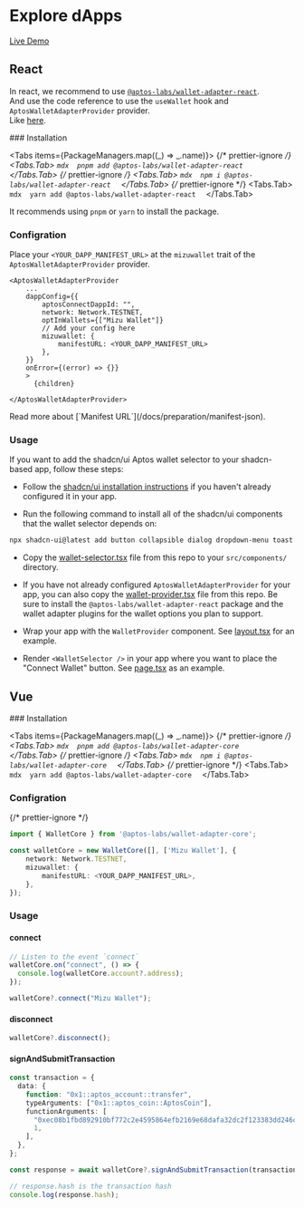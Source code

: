 # Explore dApps


[Live Demo](https://aptos-labs.github.io/aptos-wallet-adapter/)

## React

In react, we recommend to use [`@aptos-labs/wallet-adapter-react`](https://github.com/aptos-labs/aptos-wallet-adapter/tree/main/packages/wallet-adapter-react).  
And use the code reference to use the `useWallet` hook and `AptosWalletAdapterProvider` provider.  
Like [here](https://github.com/aptos-labs/aptos-wallet-adapter/blob/main/apps/nextjs-example/src/components/WalletProvider.tsx).

<Steps>
### Installation

<Tabs items={PackageManagers.map((_) => _.name)}>
  {/* prettier-ignore */}
  <Tabs.Tab>
    ```mdx 
	pnpm add @aptos-labs/wallet-adapter-react 
	```
  </Tabs.Tab>
  {/* prettier-ignore */}
  <Tabs.Tab>
    ```mdx 
	npm i @aptos-labs/wallet-adapter-react 
	```
  </Tabs.Tab>
  {/* prettier-ignore */}
  <Tabs.Tab>
    ```mdx 
	yarn add @aptos-labs/wallet-adapter-react 
	```
  </Tabs.Tab>
</Tabs>

<Callout>It recommends using `pnpm` or `yarn` to install the package.</Callout>

### Configration

Place your `<YOUR_DAPP_MANIFEST_URL>` at the `mizuwallet` trait of the `AptosWalletAdapterProvider` provider.

```mdx
<AptosWalletAdapterProvider
	...
	dappConfig={{
		aptosConnectDappId: "",
		network: Network.TESTNET,
		optInWallets={["Mizu Wallet"]}
    	// Add your config here
    	mizuwallet: {
    		manifestURL: <YOUR_DAPP_MANIFEST_URL>
    	},
    }}
    onError={(error) => {}}
    >
      {children}

</AptosWalletAdapterProvider>
```

<Callout>
  Read more about [`Manifest URL`](/docs/preparation/manifest-json).
</Callout>

### Usage

If you want to add the shadcn/ui Aptos wallet selector to your shadcn-based app, follow these steps:

- Follow the [shadcn/ui installation instructions](https://ui.shadcn.com/docs/installation) if you haven't already configured it in your app.

- Run the following command to install all of the shadcn/ui components that the wallet selector depends on:

```bash
npx shadcn-ui@latest add button collapsible dialog dropdown-menu toast
```

- Copy the [wallet-selector.tsx](./src/components/WalletSelector.tsx) file from this repo to your `src/components/` directory.

- If you have not already configured `AptosWalletAdapterProvider` for your app, you can also copy the [wallet-provider.tsx](./src/components/WalletProvider.tsx) file from this repo. Be sure to install the `@aptos-labs/wallet-adapter-react` package and the wallet adapter plugins for the wallet options you plan to support.

- Wrap your app with the `WalletProvider` component. See [layout.tsx](./src/app/layout.tsx) for an example.

- Render `<WalletSelector />` in your app where you want to place the "Connect Wallet" button. See [page.tsx](./src/app/page.tsx) as an example.

</Steps>

## Vue

<Steps>
### Installation

<Tabs items={PackageManagers.map((_) => _.name)}>
  {/* prettier-ignore */}
  <Tabs.Tab>
    ```mdx 
	pnpm add @aptos-labs/wallet-adapter-core 
	```
  </Tabs.Tab>
  {/* prettier-ignore */}
  <Tabs.Tab>
    ```mdx 
	npm i @aptos-labs/wallet-adapter-core 
	```
  </Tabs.Tab>
  {/* prettier-ignore */}
  <Tabs.Tab>
    ```mdx 
	yarn add @aptos-labs/wallet-adapter-core 
	```
  </Tabs.Tab>
</Tabs>

### Configration

{/* prettier-ignore */}
```typescript
import { WalletCore } from '@aptos-labs/wallet-adapter-core';

const walletCore = new WalletCore([], ['Mizu Wallet'], {
	network: Network.TESTNET,
	mizuwallet: {
		manifestURL: <YOUR_DAPP_MANIFEST_URL>,
	},
});

```

### Usage

#### connect

```typescript
// Listen to the event `connect`
walletCore.on("connect", () => {
  console.log(walletCore.account?.address);
});

walletCore?.connect("Mizu Wallet");
```

#### disconnect

```typescript
walletCore?.disconnect();
```

#### signAndSubmitTransaction

```typescript
const transaction = {
  data: {
    function: "0x1::aptos_account::transfer",
    typeArguments: ["0x1::aptos_coin::AptosCoin"],
    functionArguments: [
      "0xec08b1fbd892910bf772c2e4595864efb2169e68dafa32dc2f123383dd246c51",
      1,
    ],
  },
};

const response = await walletCore?.signAndSubmitTransaction(transaction);

// response.hash is the transaction hash
console.log(response.hash);
```

</Steps>
